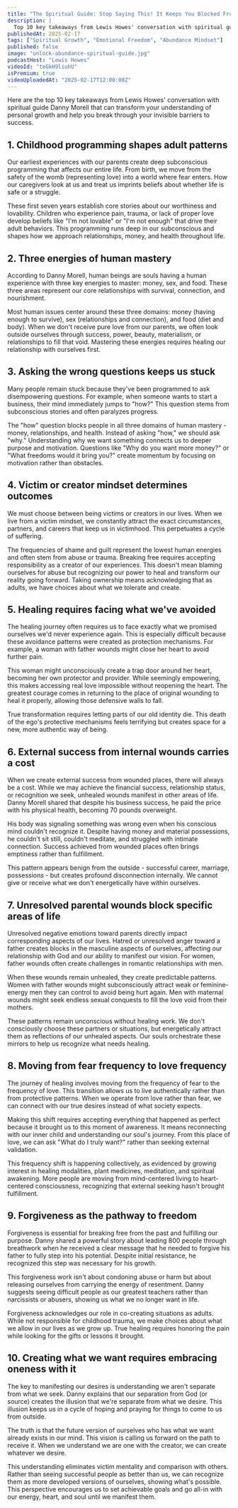 ```yaml
---
title: "The Spiritual Guide: Stop Saying This! It Keeps You Blocked From Having What You Want!"
description: |
  Top 10 key takeaways from Lewis Howes' conversation with spiritual guide Danny Morell that can transform your understanding of personal growth and help you break through your invisible barriers to success.
publishedAt: 2025-02-17
tags: ["Spiritual Growth", "Emotional Freedom", "Abundance Mindset"]
published: false
image: "unlock-abundance-spiritual-guide.jpg"
podcastHost: "Lewis Howes"
videoId: "teGkH9liuhU"
isPremium: true
videoUploadedAt: "2025-02-17T12:00:00Z"
---
```



<PodcastSummaryPageLayout frontmatter={frontmatter}>

Here are the top 10 key takeaways from Lewis Howes' conversation with spiritual guide Danny Morell that can transform your understanding of personal growth and help you break through your invisible barriers to success.

## 1. Childhood programming shapes adult patterns

Our earliest experiences with our parents create deep subconscious programming that affects our entire life. From birth, we move from the safety of the womb (representing love) into a world where fear enters. How our caregivers look at us and treat us imprints beliefs about whether life is safe or a struggle.

These first seven years establish core stories about our worthiness and lovability. Children who experience pain, trauma, or lack of proper love develop beliefs like "I'm not lovable" or "I'm not enough" that drive their adult behaviors. This programming runs deep in our subconscious and shapes how we approach relationships, money, and health throughout life.

## 2. Three energies of human mastery

According to Danny Morell, human beings are souls having a human experience with three key energies to master: money, sex, and food. These three areas represent our core relationships with survival, connection, and nourishment.

Most human issues center around these three domains: money (having enough to survive), sex (relationships and connection), and food (diet and body). When we don't receive pure love from our parents, we often look outside ourselves through success, power, beauty, materialism, or relationships to fill that void. Mastering these energies requires healing our relationship with ourselves first.

## 3. Asking the wrong questions keeps us stuck

Many people remain stuck because they've been programmed to ask disempowering questions. For example, when someone wants to start a business, their mind immediately jumps to "how?" This question stems from subconscious stories and often paralyzes progress.

The "how" question blocks people in all three domains of human mastery - money, relationships, and health. Instead of asking "how," we should ask "why." Understanding why we want something connects us to deeper purpose and motivation. Questions like "Why do you want more money?" or "What freedoms would it bring you?" create momentum by focusing on motivation rather than obstacles.

## 4. Victim or creator mindset determines outcomes

We must choose between being victims or creators in our lives. When we live from a victim mindset, we constantly attract the exact circumstances, partners, and careers that keep us in victimhood. This perpetuates a cycle of suffering.

The frequencies of shame and guilt represent the lowest human energies and often stem from abuse or trauma. Breaking free requires accepting responsibility as a creator of our experiences. This doesn't mean blaming ourselves for abuse but recognizing our power to heal and transform our reality going forward. Taking ownership means acknowledging that as adults, we have choices about what we tolerate and create.

## 5. Healing requires facing what we've avoided

The healing journey often requires us to face exactly what we promised ourselves we'd never experience again. This is especially difficult because these avoidance patterns were created as protection mechanisms. For example, a woman with father wounds might close her heart to avoid further pain.

This woman might unconsciously create a trap door around her heart, becoming her own protector and provider. While seemingly empowering, this makes accessing real love impossible without reopening the heart. The greatest courage comes in returning to the place of original wounding to heal it properly, allowing those defensive walls to fall.

True transformation requires letting parts of our old identity die. This death of the ego's protective mechanisms feels terrifying but creates space for a new, more authentic way of being.

## 6. External success from internal wounds carries a cost

When we create external success from wounded places, there will always be a cost. While we may achieve the financial success, relationship status, or recognition we seek, unhealed wounds manifest in other areas of life. Danny Morell shared that despite his business success, he paid the price with his physical health, becoming 70 pounds overweight.

His body was signaling something was wrong even when his conscious mind couldn't recognize it. Despite having money and material possessions, he couldn't sit still, couldn't meditate, and struggled with intimate connection. Success achieved from wounded places often brings emptiness rather than fulfillment.

This pattern appears benign from the outside - successful career, marriage, possessions - but creates profound disconnection internally. We cannot give or receive what we don't energetically have within ourselves.

## 7. Unresolved parental wounds block specific areas of life

Unresolved negative emotions toward parents directly impact corresponding aspects of our lives. Hatred or unresolved anger toward a father creates blocks in the masculine aspects of ourselves, affecting our relationship with God and our ability to manifest our vision. For women, father wounds often create challenges in romantic relationships with men.

When these wounds remain unhealed, they create predictable patterns. Women with father wounds might subconsciously attract weak or feminine-energy men they can control to avoid being hurt again. Men with maternal wounds might seek endless sexual conquests to fill the love void from their mothers.

These patterns remain unconscious without healing work. We don't consciously choose these partners or situations, but energetically attract them as reflections of our unhealed aspects. Our souls orchestrate these mirrors to help us recognize what needs healing.

## 8. Moving from fear frequency to love frequency

The journey of healing involves moving from the frequency of fear to the frequency of love. This transition allows us to live authentically rather than from protective patterns. When we operate from love rather than fear, we can connect with our true desires instead of what society expects.

Making this shift requires accepting everything that happened as perfect because it brought us to this moment of awareness. It means reconnecting with our inner child and understanding our soul's journey. From this place of love, we can ask "What do I truly want?" rather than seeking external validation.

This frequency shift is happening collectively, as evidenced by growing interest in healing modalities, plant medicines, meditation, and spiritual awakening. More people are moving from mind-centered living to heart-centered consciousness, recognizing that external seeking hasn't brought fulfillment.

## 9. Forgiveness as the pathway to freedom

Forgiveness is essential for breaking free from the past and fulfilling our purpose. Danny shared a powerful story about leading 800 people through breathwork when he received a clear message that he needed to forgive his father to fully step into his potential. Despite initial resistance, he recognized this step was necessary for his growth.

This forgiveness work isn't about condoning abuse or harm but about releasing ourselves from carrying the energy of resentment. Danny suggests seeing difficult people as our greatest teachers rather than narcissists or abusers, showing us what we no longer want in life.

Forgiveness acknowledges our role in co-creating situations as adults. While not responsible for childhood trauma, we make choices about what we allow in our lives as we grow up. True healing requires honoring the pain while looking for the gifts or lessons it brought.

## 10. Creating what we want requires embracing oneness with it

The key to manifesting our desires is understanding we aren't separate from what we seek. Danny explains that our separation from God (or source) creates the illusion that we're separate from what we desire. This illusion keeps us in a cycle of hoping and praying for things to come to us from outside.

The truth is that the future version of ourselves who has what we want already exists in our mind. This vision is calling us forward on the path to receive it. When we understand we are one with the creator, we can create whatever we desire.

This understanding eliminates victim mentality and comparison with others. Rather than seeing successful people as better than us, we can recognize them as more developed versions of ourselves, showing what's possible. This perspective encourages us to set achievable goals and go all-in with our energy, heart, and soul until we manifest them.

</PodcastSummaryPageLayout>
